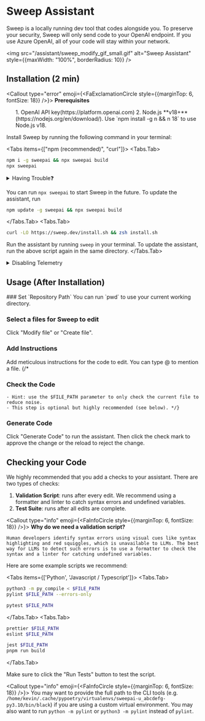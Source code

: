
# Sweep Assistant

Sweep is a locally running dev tool that codes alongside you. To preserve your security, Sweep will only send code to your OpenAI endpoint. If you use Azure OpenAI, all of your code will stay within your network.

<img src="/assistant/sweep_modify_gif_small.gif" alt="Sweep Assistant" style={{maxWidth: "100%", borderRadius: 10}} />

## Installation (2 min)

<Callout type="error" emoji={<FaExclamationCircle style={{marginTop: 6, fontSize: 18}} />}>
**Prerequisites**
<ol style={{marginTop: 5}}>
1. OpenAI API key(https://platform.openai.com)
2. Node.js **v18+**(https://nodejs.org/en/download/). Use `npm install -g n && n 18` to use Node.js v18.
</ol>
</Callout>

Install Sweep by running the following command in your terminal:

<Tabs items={["npm (recommended)", "curl"]}>
  <Tabs.Tab>
```sh filename="terminal"
npm i -g sweepai && npx sweepai build
npx sweepai
```

<details>
<summary>Having Trouble❓</summary>
1. If you see a build error, you may be on version 16 of Node.js. You can upgrade to version 18 by running the following command:
```sh filename="terminal"
npm install -g n && n 18
```

2. If you see a permissions issue, you can fix it by running the following command:
```sh filename="terminal"
sudo (npm i -g sweepai && npx sweepai build)
```
</details>

You can run `npx sweepai` to start Sweep in the future. To update the assistant, run

```sh filename="terminal"
npm update -g sweepai && npx sweepai build
```
  </Tabs.Tab>
  <Tabs.Tab>
```sh filename="terminal"
curl -LO https://sweep.dev/install.sh && zsh install.sh
```

Run the assistant by running `sweep` in your terminal. To update the assistant, run the above script again in the same directory.
  </Tabs.Tab>
</Tabs>

<details>
<summary>Disabling Telemetry</summary>
We collect telemetry (not code) to improve the assistant, such as the types of tasks you're asking Sweep to handle.

To disable telemetry, add `NEXT_PUBLIC_NO_TELEMETRY=true` to your `.env` in your Sweep Assistant directory.

You can find where the Sweep directory is cloned by running `which sweep`. For example, if `which sweep` yields `sweep: aliased to npm start --prefix /home/bob/sweep/platform`, then you would run:

```sh filename="terminal"
cd /home/bob/sweep
echo "NEXT_PUBLIC_NO_TELEMETRY=true" >> platform/.env
```
</details>

## Usage (After Installation)

<Steps>
### Set `Repository Path`
You can run `pwd` to use your current working directory.

### Select a files for Sweep to edit
Click "Modify file" or "Create file".

### Add Instructions
Add meticulous instructions for the code to edit. You can type @ to mention a file.
{/*
### Check the Code
    - Hint: use the $FILE_PATH parameter to only check the current file to reduce noise.
    - This step is optional but highly recommended (see below). */}

### Generate Code
Click "Generate Code" to run the assistant. Then click the check mark to approve the change or the reload to reject the change.
</Steps>

## Checking your Code

We highly recommended that you add a checks to your assistant. There are two types of checks:

1. **Validation Script**: runs after every edit. We recommend using a formatter and linter to catch syntax errors and undefined variables.
2. **Test Suite**: runs after all edits are complete.

<Callout type="info" emoji={<FaInfoCircle style={{marginTop: 6, fontSize: 18}} />}>
    **Why do we need a validation script?**

    Human developers identify syntax errors using visual cues like syntax highlighting and red squiggles, which is unavailable to LLMs. The best way for LLMs to detect such errors is to use a formatter to check the syntax and a linter for catching undefined variables.
</Callout>

Here are some example scripts we recommend:

<Tabs items={['Python', 'Javascript / Typescript']}>
  <Tabs.Tab>
```sh filename="Validation Script"
python3 -m py_compile < $FILE_PATH
pylint $FILE_PATH --errors-only
```

```sh filename="Test Suite"
pytest $FILE_PATH
```
  </Tabs.Tab>
  <Tabs.Tab>
```sh filename="Validation Script"
prettier $FILE_PATH
eslint $FILE_PATH
```

```sh filename="Test Suite"
jest $FILE_PATH
pnpm run build
```
  </Tabs.Tab>
</Tabs>

Make sure to click the "Run Tests" button to test the script.

<Callout type="info" emoji={<FaInfoCircle style={{marginTop: 6, fontSize: 18}} />}>
  You may want to provide the full path to the CLI tools (e.g. `/home/kevin/.cache/pypoetry/virtualenvs/sweepai-u_abcdefg-py3.10/bin/black`) if you are using a custom virtual environment. You may also want to run `python -m pylint` or `python3 -m pylint` instead of `pylint`.
</Callout>
